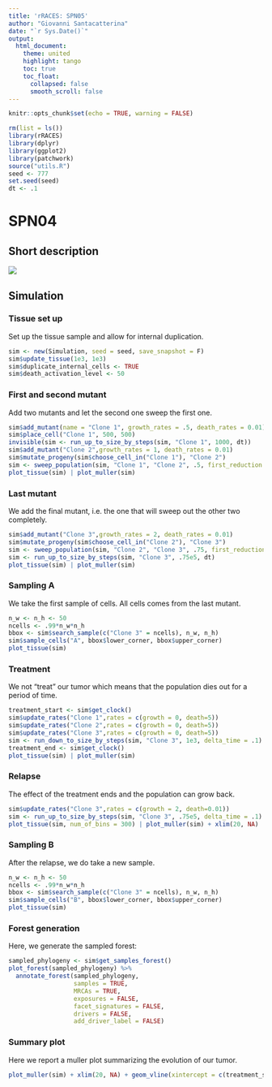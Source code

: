 ```yaml
---
title: 'rRACES: SPN05'
author: "Giovanni Santacatterina"
date: "`r Sys.Date()`"
output: 
  html_document:
    theme: united
    highlight: tango
    toc: true
    toc_float:
      collapsed: false
      smooth_scroll: false
---
```

```r
knitr::opts_chunk$set(echo = TRUE, warning = FALSE)
```
```r
rm(list = ls())
library(rRACES)
library(dplyr)
library(ggplot2)
library(patchwork)
source("utils.R")
seed <- 777
set.seed(seed)
dt <- .1
```

# SPN04
## Short description
![](SPN04.png)

## Simulation
### Tissue set up

Set up the tissue sample and allow for internal duplication.

```r
sim <- new(Simulation, seed = seed, save_snapshot = F)
sim$update_tissue(1e3, 1e3)
sim$duplicate_internal_cells <- TRUE
sim$death_activation_level <- 50
```

### First and second mutant

Add two mutants and let the second one sweep the first one.

```r
sim$add_mutant(name = "Clone 1", growth_rates = .5, death_rates = 0.01)
sim$place_cell("Clone 1", 500, 500)
invisible(sim <- run_up_to_size_by_steps(sim, "Clone 1", 1000, dt))
sim$add_mutant("Clone 2",growth_rates = 1, death_rates = 0.01)
sim$mutate_progeny(sim$choose_cell_in("Clone 1"), "Clone 2")
sim <- sweep_population(sim, "Clone 1", "Clone 2", .5, first_reduction = 10, delta_time = dt)
plot_tissue(sim) | plot_muller(sim)
```

### Last mutant

We add the final mutant, i.e. the one that will sweep out the other two completely.

```r
sim$add_mutant("Clone 3",growth_rates = 2, death_rates = 0.01)
sim$mutate_progeny(sim$choose_cell_in("Clone 2"), "Clone 3")
sim <- sweep_population(sim, "Clone 2", "Clone 3", .75, first_reduction = 10, delta_time = dt)
sim <- run_up_to_size_by_steps(sim, "Clone 3", .75e5, dt)
plot_tissue(sim) | plot_muller(sim)
```

### Sampling A

We take the first sample of cells. All cells comes from the last mutant.

```r
n_w <- n_h <- 50
ncells <- .99*n_w*n_h
bbox <- sim$search_sample(c("Clone 3" = ncells), n_w, n_h)
sim$sample_cells("A", bbox$lower_corner, bbox$upper_corner)
plot_tissue(sim)
```

### Treatment

We not "treat" our tumor which means that the population dies out for a period of time.

```r
treatment_start <- sim$get_clock()
sim$update_rates("Clone 1",rates = c(growth = 0, death=5))
sim$update_rates("Clone 2",rates = c(growth = 0, death=5))
sim$update_rates("Clone 3",rates = c(growth = 0, death=5))
sim <- run_down_to_size_by_steps(sim, "Clone 3", 1e3, delta_time = .1)
treatment_end <- sim$get_clock()
plot_tissue(sim) | plot_muller(sim)
```

### Relapse

The effect of the treatment ends and the population can grow back.

```r
sim$update_rates("Clone 3",rates = c(growth = 2, death=0.01))
sim <- run_up_to_size_by_steps(sim, "Clone 3", .75e5, delta_time = .1)
plot_tissue(sim, num_of_bins = 300) | plot_muller(sim) + xlim(20, NA)
```

### Sampling B

After the relapse, we do take a new sample.

```r
n_w <- n_h <- 50
ncells <- .99*n_w*n_h
bbox <- sim$search_sample(c("Clone 3" = ncells), n_w, n_h)
sim$sample_cells("B", bbox$lower_corner, bbox$upper_corner)
plot_tissue(sim)
```

### Forest generation

Here, we generate the sampled forest:

```r
sampled_phylogeny <- sim$get_samples_forest()
plot_forest(sampled_phylogeny) %>%
  annotate_forest(sampled_phylogeny, 
                  samples = TRUE, 
                  MRCAs = TRUE, 
                  exposures = FALSE, 
                  facet_signatures = FALSE, 
                  drivers = FALSE, 
                  add_driver_label = FALSE)
```

### Summary plot

Here we report a muller plot summarizing the evolution of our tumor.

```r
plot_muller(sim) + xlim(20, NA) + geom_vline(xintercept = c(treatment_start, treatment_end), color="indianred", linetype = "dashed")
```

